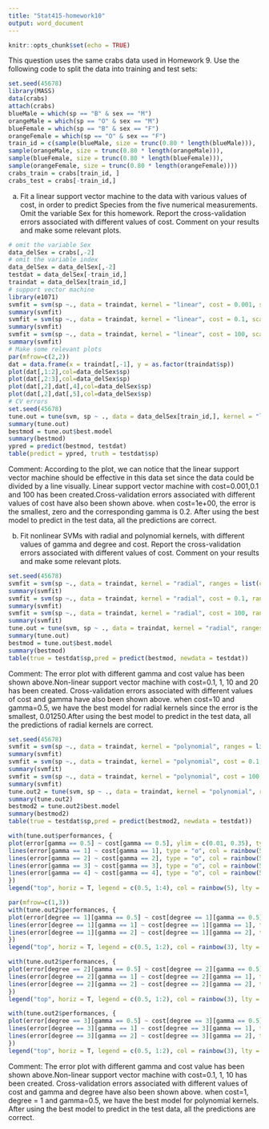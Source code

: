 ---
title: "Stat415-homework10"
output: word_document
---

```{r setup, include=FALSE}
knitr::opts_chunk$set(echo = TRUE)
```

This question uses the same crabs data used in Homework 9. Use the following code to split the data into training and test sets:
```{r}
set.seed(45678)
library(MASS)
data(crabs)
attach(crabs)
blueMale = which(sp == "B" & sex == "M")
orangeMale = which(sp == "O" & sex == "M")
blueFemale = which(sp == "B" & sex == "F")
orangeFemale = which(sp == "O" & sex == "F")
train_id = c(sample(blueMale, size = trunc(0.80 * length(blueMale))),
sample(orangeMale, size = trunc(0.80 * length(orangeMale))),
sample(blueFemale, size = trunc(0.80 * length(blueFemale))),
sample(orangeFemale, size = trunc(0.80 * length(orangeFemale))))
crabs_train = crabs[train_id, ]
crabs_test = crabs[-train_id,]
```
(a) Fit a linear support vector machine to the data with various values of cost, in order to predict Species from the five numerical
measurements. Omit the variable Sex for this homework. Report the cross-validation errors associated with different values of cost.
Comment on your results and make some relevant plots.
```{r}
# omit the variable Sex
data_delSex = crabs[,-2]
# omit the variable index
data_delSex = data_delSex[,-2]
testdat = data_delSex[-train_id,]
traindat = data_delSex[train_id,]
# support vector machine
library(e1071)
svmfit = svm(sp ~., data = traindat, kernel = "linear", cost = 0.001, scale = FALSE)
summary(svmfit)
svmfit = svm(sp ~., data = traindat, kernel = "linear", cost = 0.1, scale = FALSE)
summary(svmfit)
svmfit = svm(sp ~., data = traindat, kernel = "linear", cost = 100, scale = FALSE)
summary(svmfit)
# Make some relevant plots
par(mfrow=c(2,2))
dat = data.frame(x = traindat[,-1], y = as.factor(traindat$sp))
plot(dat[,1:2],col=data_delSex$sp)
plot(dat[,2:3],col=data_delSex$sp)
plot(dat[,2],dat[,4],col=data_delSex$sp)
plot(dat[,2],dat[,5],col=data_delSex$sp)
# CV errors
set.seed(45678)
tune.out = tune(svm, sp ~ ., data = data_delSex[train_id,], kernel = "linear", ranges = list(cost = c(0.001, 0.01, 0.1, 1, 5, 10, 100)))
summary(tune.out)
bestmod = tune.out$best.model
summary(bestmod)
ypred = predict(bestmod, testdat)
table(predict = ypred, truth = testdat$sp)
```
Comment: According to the plot, we can notice that the linear support vector machine should be effective in this data set since the data could be divided by a line visually. Linear support vector machine with cost=0.001,0.1 and 100 has been created.Cross-validation errors associated with different values of cost have also been shown above. when cost=1e+00, the error is the smallest, zero and the corresponding gamma is 0.2. After using the best model to predict in the test data, all the predictions are correct. 


(b) Fit nonlinear SVMs with radial and polynomial kernels, with different values of gamma and degree and cost. Report the cross-validation errors associated with different values of cost. Comment on your results and make some relevant plots.
```{r}
set.seed(45678)
svmfit = svm(sp ~., data = traindat, kernel = "radial", ranges = list(cost = 1, gamma = 1))
summary(svmfit)
svmfit = svm(sp ~., data = traindat, kernel = "radial", cost = 0.1, ranges = list(cost = 10, gamma = 1))
summary(svmfit)
svmfit = svm(sp ~., data = traindat, kernel = "radial", cost = 100, ranges = list(cost = 1, gamma = 4))
summary(svmfit)
tune.out = tune(svm, sp ~ ., data = traindat, kernel = "radial", ranges = list(cost = c(0.1, 1, 10, 40), gamma = c(0.5, 1, 2, 3, 4)))
summary(tune.out)
bestmod = tune.out$best.model
summary(bestmod)
table(true = testdat$sp,pred = predict(bestmod, newdata = testdat))
```
Comment: The error plot with different gamma and cost value has been shown above.Non-linear support vector machine with cost=0.1, 1, 10 and 20 has been created. Cross-validation errors associated with different values of cost and gamma have also been shown above. when cost=10 and gamma=0.5, we have the best model for radial kernels since the error is the smallest, 0.01250.After using the best model to predict in the test data, all the predictions of radial kernels are correct. 

```{r}
set.seed(45678)
svmfit = svm(sp ~., data = traindat, kernel = "polynomial", ranges = list(cost = 1, gamma = 1, degree = 3))
summary(svmfit)
svmfit = svm(sp ~., data = traindat, kernel = "polynomial", cost = 0.1, ranges = list(cost = 10, gamma = 1, degree = 3))
summary(svmfit)
svmfit = svm(sp ~., data = traindat, kernel = "polynomial", cost = 100, ranges = list(cost = 1, gamma = 4, degree = 4))
summary(svmfit)
tune.out2 = tune(svm, sp ~ ., data = traindat, kernel = "polynomial", ranges = list(cost = c(0.1, 1, 10), gamma = c(0.5, 1, 2), degree = c(1, 2, 3, 4)))
summary(tune.out2)
bestmod2 = tune.out2$best.model
summary(bestmod2)
table(true = testdat$sp,pred = predict(bestmod2, newdata = testdat))
```


```{r}
with(tune.out$performances, {
plot(error[gamma == 0.5] ~ cost[gamma == 0.5], ylim = c(0.01, 0.35), type = "o", col = rainbow(5)[1], ylab = "CV error", xlab = "cost")
lines(error[gamma == 1] ~ cost[gamma == 1], type = "o", col = rainbow(5)[2])
lines(error[gamma == 2] ~ cost[gamma == 2], type = "o", col = rainbow(5)[3])
lines(error[gamma == 3] ~ cost[gamma == 3], type = "o", col = rainbow(5)[4])
lines(error[gamma == 4] ~ cost[gamma == 4], type = "o", col = rainbow(5)[5])
})
legend("top", horiz = T, legend = c(0.5, 1:4), col = rainbow(5), lty = 1, cex = .75, title = "gamma")
```
```{r}
par(mfrow=c(1,3))
with(tune.out2$performances, {
plot(error[degree == 1][gamma == 0.5] ~ cost[degree == 1][gamma == 0.5], ylim = c(0.01, 1), type = "o", col = rainbow(3)[1], ylab = "CV error", xlab = "cost")
lines(error[degree == 1][gamma == 1] ~ cost[degree == 1][gamma == 1], type = "o", col = rainbow(3)[2])
lines(error[degree == 1][gamma == 2] ~ cost[degree == 1][gamma == 2], type = "o", col = rainbow(3)[3])
})
legend("top", horiz = T, legend = c(0.5, 1:2), col = rainbow(3), lty = 1, cex = .75, title = "gamma")

with(tune.out2$performances, {
plot(error[degree == 2][gamma == 0.5] ~ cost[degree == 2][gamma == 0.5], ylim = c(0.01, 1), type = "o", col = rainbow(3)[1], ylab = "CV error", xlab = "cost")
lines(error[degree == 2][gamma == 1] ~ cost[degree == 2][gamma == 1], type = "o", col = rainbow(3)[2])
lines(error[degree == 2][gamma == 2] ~ cost[degree == 2][gamma == 2], type = "o", col = rainbow(3)[3])
})
legend("top", horiz = T, legend = c(0.5, 1:2), col = rainbow(3), lty = 1, cex = .75, title = "gamma")

with(tune.out2$performances, {
plot(error[degree == 3][gamma == 0.5] ~ cost[degree == 3][gamma == 0.5], ylim = c(0.01, 1), type = "o", col = rainbow(3)[1], ylab = "CV error", xlab = "cost")
lines(error[degree == 3][gamma == 1] ~ cost[degree == 3][gamma == 1], type = "o", col = rainbow(3)[2])
lines(error[degree == 3][gamma == 2] ~ cost[degree == 3][gamma == 2], type = "o", col = rainbow(3)[3])
})
legend("top", horiz = T, legend = c(0.5, 1:2), col = rainbow(3), lty = 1, cex = .75, title = "gamma")
```
Comment: The error plot with different gamma and cost value has been shown above.Non-linear support vector machine with cost=0.1, 1, 10 has been created. Cross-validation errors associated with different values of cost and gamma and degree have also been shown above. when cost=1, degree = 1 and gamma=0.5, we have the best model for polynomial kernels. After using the best model to predict in the test data, all the predictions are correct.
